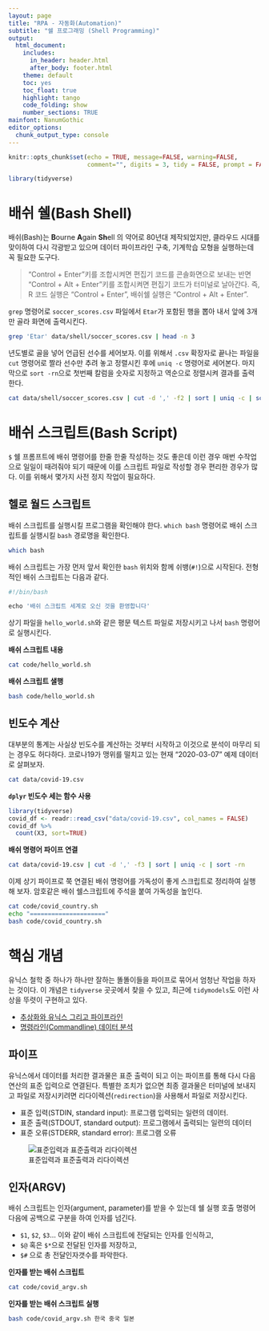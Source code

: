```yaml
---
layout: page
title: "RPA - 자동화(Automation)"
subtitle: "쉘 프로그래밍 (Shell Programming)"
output:
  html_document:
    includes:
      in_header: header.html
      after_body: footer.html
    theme: default
    toc: yes
    toc_float: true
    highlight: tango
    code_folding: show
    number_sections: TRUE
mainfont: NanumGothic
editor_options: 
  chunk_output_type: console
---
```


```r
knitr::opts_chunk$set(echo = TRUE, message=FALSE, warning=FALSE,
                      comment="", digits = 3, tidy = FALSE, prompt = FALSE, fig.align = 'center')

library(tidyverse)
```

# 배쉬 쉘(Bash Shell) {#bash-intro}

배쉬(Bash)는 **B**ourne **A**gain **Sh**ell 의 약어로 80년대 제작되었지만, 클라우드 시대를 맞이하여 다시 각광받고 있으며 데이터 파이프라인 구축, 기계학습 모형을 실행하는데 꼭 필요한 도구다.

> "Control + Enter"키를 조합시켜면 편집기 코드를 콘솔화면으로 보내는 반면 "Control + Alt + Enter"키를 조합시켜면 편집기 코드가 터미널로 날아간다. 즉, R 코드 실행은 "Control + Enter", 배쉬쉘 실행은 "Control + Alt + Enter".

`grep` 명령어로 `soccer_scores.csv` 파일에서 `Etar`가 포함된 행을 뽑아 내서 앞에 3개만 골라 화면에 출력시킨다.

```bash
grep 'Etar' data/shell/soccer_scores.csv | head -n 3
```

년도별로 골을 넣어 언급된 선수를 세어보자. 
이를 위해서 `.csv` 확장자로 끝나는 파일을 `cut` 명령어로 짤라 선수만 추려 놓고 정렬시킨 후에 `uniq -c` 명령어로 세어본다. 마지막으로 `sort -rn`으로 첫번째 칼럼을 숫자로 지정하고 역순으로 정렬시켜 결과를 출력한다.

```bash
cat data/shell/soccer_scores.csv | cut -d ',' -f2 | sort | uniq -c | sort -rn
```

# 배쉬 스크립트(Bash Script) {#bash-intro-script}

`$` 쉘 프롬프트에 배쉬 명령어를 한줄 한줄 작성하는 것도 좋은데 이런 경우 매번 수작업으로 일일이 때려줘야 되기 때문에 이를 스크립트 파일로 작성할 경우 편리한 경우가 많다. 이를 위해서 몇가지 사전 정지 작업이 필요하다.

## 헬로 월드 스크립트 {#hello-world-bash-script}

배쉬 스크립트를 실행시킬 프로그램을 확인해야 한다. 
`which bash` 명령어로 배쉬 스크립트를 실행시킬 `bash` 경로명을 확인한다.

```bash
which bash
```

배쉬 스크립트는 가장 먼저 앞서 확인한 `bash` 위치와 함께 쉬뱅(`#!`)으로 시작된다.
전형적인 배쉬 스크립트는 다음과 같다.

```r
#!/bin/bash 

echo '배쉬 스크립트 세계로 오신 것을 환영합니다'
```

상기 파일을 `hello_world.sh`와 같은 평문 텍스트 파일로 저장시키고 나서 `bash` 명령어로 실행시킨다.



<div class = "row">
  <div class = "col-md-6">
**배쉬 스크립트 내용**

```bash
cat code/hello_world.sh
```

  </div>
  <div class = "col-md-6">
**배쉬 스크립트 샐행**

```bash
bash code/hello_world.sh
```

  </div>
</div>

## 빈도수 계산 {#calculate-frequency}

대부분의 통계는 사실상 빈도수를 계산하는 것부터 시작하고 이것으로 분석이 마무리 되는 경우도 허다하다.
코로나19가 맹위를 떨치고 있는 현재 "2020-03-07" 예제 데이터로 살펴보자.

```bash
cat data/covid-19.csv
```

<div class = "row">
  <div class = "col-md-6">
**`dplyr` 빈도수 세는 함수 사용**

```r
library(tidyverse)
covid_df <- readr::read_csv("data/covid-19.csv", col_names = FALSE)
covid_df %>% 
  count(X3, sort=TRUE)
```

  </div>
  <div class = "col-md-6">
**배쉬 명령어 파이프 연결**

```bash
cat data/covid-19.csv | cut -d ',' -f3 | sort | uniq -c | sort -rn
```

  </div>
</div>

이제 상기 파이프로 쭉 연결된 배쉬 명령어를 가독성이 좋게 스크립트로 정리하여 실행해 보자.
암호같은 배쉬 쉘스크립트에 주석을 붙여 가독성을 높인다.

```bash
cat code/covid_country.sh
echo "====================="
bash code/covid_country.sh
```

# 핵심 개념 {#bash-script-concept}

유닉스 철학 중 하나가 하나만 잘하는 똘똘이들을 파이프로 묶어서 엄청난 작업을 하자는 것이다. 이 개념은 `tidyverse` 곳곳에서 찾을 수 있고, 최근에 `tidymodels`도 이런 사상을 뚜렷이 구현하고 있다.

- [추상화와 유닉스 그리고 파이프라인](https://statkclee.github.io/rpa/r-parallel-rscript-unix.html)
- [명령라인(Commandline) 데이터 분석](https://statkclee.github.io/rpa/cli-data-science-workflow.html)

## 파이프 {#pipe-redirection}

유닉스에서 데이터를 처리한 결과물은 표준 출력이 되고 이는 파이프를 통해 다시 다음 연산의 표준 입력으로 연결된다. 특별한 조치가 없으면 최종 결과물은 터미널에 보내지고 파일로 저장시키려면 리다이렉션(`redirection`)을 사용해서 파일로 저장시킨다.

- 표준 입력(STDIN, standard input): 프로그램 입력되는 일련의 데이터.
- 표준 출력(STDOUT, standard output): 프로그램에서 출력되는 일련의 데이터
- 표준 오류(STDERR, standard error): 프로그램 오류

![표준입력과 표준출력과 리다이렉션](fig/stdin_stdout.png)


## 인자(ARGV) {#bash-argv}

배쉬 스크립트는 인자(argument, parameter)를 받을 수 있는데 쉘 실행 호출 명령어 다음에 공백으로 구분을 하여 인자를 넘긴다.

- `$1`, `$2`, `$3`... 이와 같이 배쉬 스크립트에 전달되는 인자를 인식하고, 
- `$@` 혹은 `$*`으로 전달된 인자를 저장하고,
- `$#` 으로 총 전달인자갯수를 파악한다.

<div class = "row">
  <div class = "col-md-6">
**인자를 받는 배쉬 스크립트**

```bash
cat code/covid_argv.sh
```

  </div>
  <div class = "col-md-6">
**인자를 받는 배쉬 스크립트 실행**

```bash
bash code/covid_argv.sh 한국 중국 일본
```

  </div>
</div>

